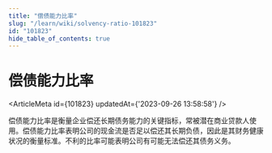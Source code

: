 ```yaml
---
title: "偿债能力比率"
slug: "/learn/wiki/solvency-ratio-101823"
id: "101823"
hide_table_of_contents: true
---
```



# 偿债能力比率

<ArticleMeta id={101823} updatedAt={'2023-09-26 13:58:58'} />
<div className='border-solid border-b border-t-0 my-4 border-[var(--ifm-color-gray-300)]' />

偿债能力比率是衡量企业偿还长期债务能力的关键指标，常被潜在商业贷款人使用。偿债能力比率表明公司的现金流是否足以偿还其长期负债，因此是其财务健康状况的衡量标准。不利的比率可能表明公司有可能无法偿还其债务义务。

